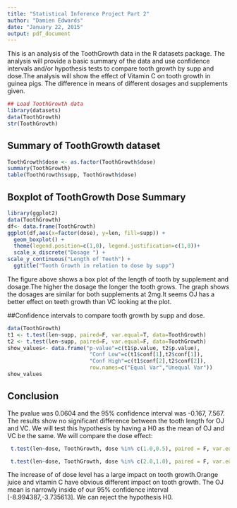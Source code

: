```yaml
---
title: "Statistical Inference Project Part 2"
author: "Damien Edwards"
date: "January 22, 2015"
output: pdf_document
---
```

This is an analysis of the ToothGrowth data in the R datasets package. The analysis will provide a basic summary of the data and use confidence intervals and/or hypothesis tests to compare tooth growth by supp and dose.The analysis will show the effect of Vitamin C on tooth growth in guinea pigs. The difference in means of different dosages and supplements given.

```r
## Load ToothGrowth data
library(datasets)
data(ToothGrowth)
str(ToothGrowth)
```
## Summary of ToothGrowth dataset
```r
ToothGrowth$dose <- as.factor(ToothGrowth$dose)
summary(ToothGrowth)
table(ToothGrowth$supp, ToothGrowth$dose)
```

## Boxplot of ToothGrowth Dose Summary
```r
library(ggplot2)
data(ToothGrowth)
df<- data.frame(ToothGrowth)
ggplot(df,aes(x=factor(dose), y=len, fill=supp)) +
  geom_boxplot() +
  theme(legend.position=c(1,0), legend.justification=c(1,0))+ 
  scale_x_discrete("Dosage ") +
scale_y_continuous("Length of Teeth") +
  ggtitle("Tooth Growth in relation to dose by supp")

```

The figure above shows a box plot of the length of tooth by supplement and dosage.The higher the dosage the longer the tooth grows. The graph shows the dosages are similar for both supplements at 2mg.It seems OJ has a better effect on teeth growth than VC looking at the plot.

##Confidence intervals to compare tooth growth by supp and dose.

```r
data(ToothGrowth)
t1 <- t.test(len~supp, paired=F, var.equal=T, data=ToothGrowth)
t2 <- t.test(len~supp, paired=F, var.equal=F, data=ToothGrowth)
show_values<- data.frame("p-value"=c(t1$p.value, t2$p.value),
                          "Conf Low"=c(t1$conf[1],t2$conf[1]),
                          "Conf High"=c(t1$conf[2],t2$conf[2]),
                          row.names=c("Equal Var","Unequal Var"))
show_values
```

## Conclusion
 The pvalue was 0.0604 and the 95% confidence interval was -0.167, 7.567. The results show no significant difference between the tooth length for OJ and VC. We will test this hypothesis by having a H0 as the mean of OJ and VC be the same.
We will compare the dose effect:
```r
 t.test(len~dose, ToothGrowth, dose %in% c(1.0,0.5), paired = F, var.equal = T, alternative ="two.sided")
```
```r
 t.test(len~dose, ToothGrowth, dose %in% c(2.0,1.0), paired = F, var.equal = T, alternative ="two.sided")
```
The increase of of dose level has a large impact on tooth growth.Orange juice and vitamin C have obvious different impact on tooth growth. The OJ mean  is narrowly inside of our 95% confidence interval [-8.994387,-3.735613]. We can reject the hypothesis H0.
 
 
 
 
 


